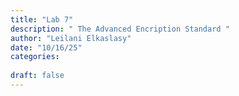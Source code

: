 ```yaml
---
title: "Lab 7"
description: " The Advanced Encription Standard "
author: "Leilani Elkaslasy"
date: "10/16/25"
categories:
 
draft: false
---
```

